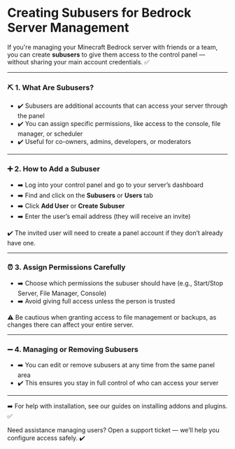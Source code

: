 # Creating Subusers for Bedrock Server Management

If you're managing your Minecraft Bedrock server with friends or a team, you can create **subusers** to give them access to the control panel — without sharing your main account credentials. ✅

***

### ⛏️ 1. What Are Subusers?

* ✔️ Subusers are additional accounts that can access your server through the panel
* ✔️ You can assign specific permissions, like access to the console, file manager, or scheduler
* ✔️ Useful for co-owners, admins, developers, or moderators

***

### ➕ 2. How to Add a Subuser

* ➡️ Log into your control panel and go to your server’s dashboard
* ➡️ Find and click on the **Subusers** or **Users** tab
* ➡️ Click **Add User** or **Create Subuser**
* ➡️ Enter the user’s email address (they will receive an invite)

✔️ The invited user will need to create a panel account if they don’t already have one.

***

### ⏰ 3. Assign Permissions Carefully

* ➡️ Choose which permissions the subuser should have (e.g., Start/Stop Server, File Manager, Console)
* ➡️ Avoid giving full access unless the person is trusted

⚠️ Be cautious when granting access to file management or backups, as changes there can affect your entire server.

***

### ➖ 4. Managing or Removing Subusers

* ➡️ You can edit or remove subusers at any time from the same panel area
* ✔️ This ensures you stay in full control of who can access your server

***

➡️ For help with installation, see our guides on installing addons and plugins. ✅

Need assistance managing users? Open a support ticket — we’ll help you configure access safely. ✔️
